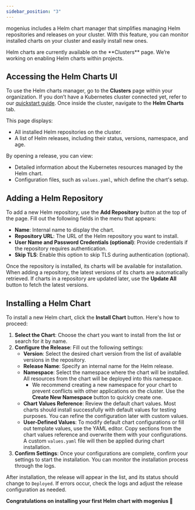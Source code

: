 ```yaml
---
sidebar_position: "3"
---
```


mogenius includes a Helm chart manager that simplifies managing Helm repositories and releases on your cluster. With this feature, you can monitor installed charts on your cluster and easily install new ones.

<Note>
  Helm charts are currently available on the **Clusters** page. We’re working on enabling Helm charts within projects.
</Note>

## Accessing the Helm Charts UI

To use the Helm charts manager, go to the **Clusters** page within your organization. If you don’t have a Kubernetes cluster connected yet, refer to our [quickstart guide](../overview/quickstart.md). Once inside the cluster, navigate to the **Helm Charts** tab.

This page displays:

- All installed Helm repositories on the cluster.
- A list of Helm releases, including their status, versions, namespace, and age.

By opening a release, you can view:

- Detailed information about the Kubernetes resources managed by the Helm chart.
- Configuration files, such as `values.yaml`, which define the chart's setup.

## Adding a Helm Repository

To add a new Helm repository, use the **Add Repository** button at the top of the page. Fill out the following fields in the menu that appears:

- **Name**: Internal name to display the chart.
- **Repository URL**: The URL of the Helm repository you want to install.
- **User Name and Password Credentials (optional)**: Provide credentials if the repository requires authentication.
- **Skip TLS**: Enable this option to skip TLS during authentication (optional).

Once the repository is installed, its charts will be available for installation. When adding a repository, the latest versions of its charts are automatically retrieved. If charts in a repository are updated later, use the **Update All** button to fetch the latest versions.

## Installing a Helm Chart

To install a new Helm chart, click the **Install Chart** button. Here's how to proceed:

1. **Select the Chart**: Choose the chart you want to install from the list or search for it by name.
2. **Configure the Release**: Fill out the following settings:
   - **Version**: Select the desired chart version from the list of available versions in the repository.
   - **Release Name**: Specify an internal name for the Helm release.
   - **Namespace**: Select the namespace where the chart will be installed. All resources from the chart will be deployed into this namespace.
     - We recommend creating a new namespace for your chart to prevent conflicts with other applications on the cluster. Use the **Create New Namespace** button to quickly create one.
   - **Chart Values Reference**: Review the default chart values. Most charts should install successfully with default values for testing purposes. You can refine the configuration later with custom values.
   - **User-Defined Values**: To modify default chart configurations or fill out template values, use the YAML editor. Copy sections from the chart values reference and overwrite them with your configurations. A custom `values.yaml` file will then be applied during chart installation.
3. **Confirm Settings**: Once your configurations are complete, confirm your settings to start the installation. You can monitor the installation process through the logs.

After installation, the release will appear in the list, and its status should change to `Deployed`. If errors occur, check the logs and adjust the release configuration as needed.

**Congratulations on installing your first Helm chart with mogenius 🎉**